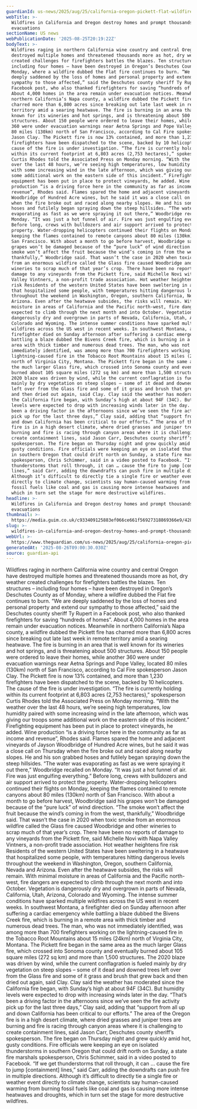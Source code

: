 ```yaml
---
guardianId: us-news/2025/aug/25/california-oregon-pickett-flat-wildfires
webTitle: >-
  Wildfires in California and Oregon destroy homes and prompt thousands of
  evacuations
sectionName: US news
webPublicationDate: '2025-08-25T20:19:22Z'
bodyText: >-
  Wildfires raging in northern California wine country and central Oregon have
  destroyed multiple homes and threatened thousands more as hot, dry weather
  created challenges for firefighters battles the blazes. Ten structures –
  including four homes – have been destroyed in Oregon’s Deschutes County as of
  Monday, where a wildfire dubbed the Flat fire continues to burn. “We are
  deeply saddened by the loss of homes and personal property and extend our
  sympathy to those affected,” said the Deschutes county sheriff Ty Rupert in a
  Facebook post, who also thanked firefighters for saving “hundreds of homes”.
  About 4,000 homes in the area remain under evacuation notices. Meanwhile in
  northern California’s Napa county, a wildfire dubbed the Pickett fire has
  charred more than 6,800 acres since breaking out late last week in remote
  territory amid a searing heatwave. The fire is burning in an area that is well
  known for its wineries and hot springs, and is threatening about 500
  structures. About 150 people were ordered to leave their homes, while another
  360 were under evacuation warnings near Aetna Springs and Pope Valley, located
  80 miles (130km) north of San Francisco, according to Cal Fire spokesperson
  Jason Clay. The Pickett fire is now 13% contained, and more than 1,230
  firefighters have been dispatched to the scene, backed by 10 helicopters. The
  cause of the fire is under investigation. “The fire is currently holding
  within its current footprint at 6,803 acres (2,753 hectares),” spokesperson
  Curtis Rhodes told the Associated Press on Monday morning. “With the weather
  over the last 48 hours, we’re seeing high temperatures, low humidity paired
  with some increasing wind in the late afternoon, which was giving our troops
  some additional work on the eastern side of this incident.” Firefighting
  equipment has been put in place to protect vineyards, he added. Wine
  production “is a driving force here in the community as far as income and
  revenue”, Rhodes said. Flames spared the home and adjacent vineyards of Jayson
  Woodbridge of Hundred Acre wines, but he said it was a close call on Thursday
  when the fire broke out and raced along nearby slopes. He and his son grabbed
  hoses and futilely began spraying down the steep hillsides. “The water was
  evaporating as fast as we were spraying it out there,” Woodbridge recalled on
  Monday. “It was just a hot funnel of air. Fire was just engulfing everything.”
  Before long, crews with bulldozers and air support arrived to protect the
  property. Water-dropping helicopters continued their flights on Monday,
  keeping the flames contained to remote canyons about 80 miles (130km) north of
  San Francisco. With about a month to go before harvest, Woodbridge said his
  grapes won’t be damaged because of the “pure luck” of wind direction. “The
  smoke won’t affect the fruit because the wind’s coming in from the west,
  thankfully,” Woodbridge said. That wasn’t the case in 2020 when toxic smoke
  from an enormous wildfire called the Glass fire caused Woodbridge and other
  wineries to scrap much of that year’s crop. There have been no reports of
  damage to any vineyards from the Pickett fire, said Michelle Novi with Napa
  Valley Vintners, a non-profit trade association. Hot weather heightens fire
  risk Residents of the western United States have been sweltering in a heatwave
  that hospitalized some people, with temperatures hitting dangerous levels
  throughout the weekend in Washington, Oregon, southern California, Nevada and
  Arizona. Even after the heatwave subsides, the risks will remain. With minimal
  moisture in areas of California and the Pacific north-west, fire dangers are
  expected to climb through the next month and into October. Vegetation is
  dangerously dry and overgrown in parts of Nevada, California, Utah, Arizona,
  Colorado and Wyoming. The intense summer conditions have sparked multiple
  wildfires across the US west in recent weeks. In southwest Montana, a
  firefighter died on Sunday afternoon after suffering a cardiac emergency while
  battling a blaze dubbed the Bivens Creek fire, which is burning in a remote
  area with thick timber and numerous dead trees. The man, who was not
  immediately identified, was among more than 700 firefighters working on the
  lightning-caused fire in the Tobacco Root Mountains about 15 miles (24km)
  north of Virginia City, Montana. The Pickett fire began in the same area as
  the much larger Glass fire, which crossed into Sonoma county and eventually
  burned about 105 square miles (272 sq km) and more than 1,500 structures. The
  2020 blaze was driven by wind, while the current conflagration is fueled
  mainly by dry vegetation on steep slopes – some of it dead and downed trees
  left over from the Glass fire and some of it grass and brush that grew back
  and then dried out again, said Clay. Clay said the weather has moderated since
  the California fire began, with Sunday’s high at about 94F (34C). But humidity
  levels were expected to drop with increasing winds later in the day. “That’s
  been a driving factor in the afternoons since we’ve seen the fire activity
  pick up for the last three days,” Clay said, adding that “support from all up
  and down California has been critical to our efforts.” The area of the Oregon
  fire is in a high desert climate, where dried grasses and juniper trees are
  burning and fire is racing through canyon areas where it is challenging to
  create containment lines, said Jason Carr, Deschutes county sheriff’s
  spokesperson. The fire began on Thursday night and grew quickly amid hot,
  gusty conditions. Fire officials were keeping an eye on isolated thunderstorms
  in southern Oregon that could drift north on Sunday, a state fire marshals
  spokesperson, Chris Schimmer, said in a video posted to Facebook. “If we get
  thunderstorms that roll through, it can … cause the fire to jump [containment]
  lines,” said Carr, adding the downdrafts can push fire in multiple directions.
  Although it’s difficult to directly tie a single fire or weather event
  directly to climate change, scientists say human-caused warming from burning
  fossil fuels like coal and gas is causing more intense heatwaves and droughts,
  which in turn set the stage for more destructive wildfires.
headline: >-
  Wildfires in California and Oregon destroy homes and prompt thousands of
  evacuations
thumbnail: >-
  https://media.guim.co.uk/c933409125883ef066ce661f56927318869366e9/428_0_4276_3421/500.jpg
slug: >-
  wildfires-in-california-and-oregon-destroy-homes-and-prompt-thousands-of-evacuations
webUrl: >-
  https://www.theguardian.com/us-news/2025/aug/25/california-oregon-pickett-flat-wildfires
generatedAt: '2025-08-26T09:00:30.030Z'
source: guardian-api
---
```

Wildfires raging in northern California wine country and central Oregon have destroyed multiple homes and threatened thousands more as hot, dry weather created challenges for firefighters battles the blazes. Ten structures – including four homes – have been destroyed in Oregon’s Deschutes County as of Monday, where a wildfire dubbed the Flat fire continues to burn. “We are deeply saddened by the loss of homes and personal property and extend our sympathy to those affected,” said the Deschutes county sheriff Ty Rupert in a Facebook post, who also thanked firefighters for saving “hundreds of homes”. About 4,000 homes in the area remain under evacuation notices. Meanwhile in northern California’s Napa county, a wildfire dubbed the Pickett fire has charred more than 6,800 acres since breaking out late last week in remote territory amid a searing heatwave. The fire is burning in an area that is well known for its wineries and hot springs, and is threatening about 500 structures. About 150 people were ordered to leave their homes, while another 360 were under evacuation warnings near Aetna Springs and Pope Valley, located 80 miles (130km) north of San Francisco, according to Cal Fire spokesperson Jason Clay. The Pickett fire is now 13% contained, and more than 1,230 firefighters have been dispatched to the scene, backed by 10 helicopters. The cause of the fire is under investigation. “The fire is currently holding within its current footprint at 6,803 acres (2,753 hectares),” spokesperson Curtis Rhodes told the Associated Press on Monday morning. “With the weather over the last 48 hours, we’re seeing high temperatures, low humidity paired with some increasing wind in the late afternoon, which was giving our troops some additional work on the eastern side of this incident.” Firefighting equipment has been put in place to protect vineyards, he added. Wine production “is a driving force here in the community as far as income and revenue”, Rhodes said. Flames spared the home and adjacent vineyards of Jayson Woodbridge of Hundred Acre wines, but he said it was a close call on Thursday when the fire broke out and raced along nearby slopes. He and his son grabbed hoses and futilely began spraying down the steep hillsides. “The water was evaporating as fast as we were spraying it out there,” Woodbridge recalled on Monday. “It was just a hot funnel of air. Fire was just engulfing everything.” Before long, crews with bulldozers and air support arrived to protect the property. Water-dropping helicopters continued their flights on Monday, keeping the flames contained to remote canyons about 80 miles (130km) north of San Francisco. With about a month to go before harvest, Woodbridge said his grapes won’t be damaged because of the “pure luck” of wind direction. “The smoke won’t affect the fruit because the wind’s coming in from the west, thankfully,” Woodbridge said. That wasn’t the case in 2020 when toxic smoke from an enormous wildfire called the Glass fire caused Woodbridge and other wineries to scrap much of that year’s crop. There have been no reports of damage to any vineyards from the Pickett fire, said Michelle Novi with Napa Valley Vintners, a non-profit trade association. Hot weather heightens fire risk Residents of the western United States have been sweltering in a heatwave that hospitalized some people, with temperatures hitting dangerous levels throughout the weekend in Washington, Oregon, southern California, Nevada and Arizona. Even after the heatwave subsides, the risks will remain. With minimal moisture in areas of California and the Pacific north-west, fire dangers are expected to climb through the next month and into October. Vegetation is dangerously dry and overgrown in parts of Nevada, California, Utah, Arizona, Colorado and Wyoming. The intense summer conditions have sparked multiple wildfires across the US west in recent weeks. In southwest Montana, a firefighter died on Sunday afternoon after suffering a cardiac emergency while battling a blaze dubbed the Bivens Creek fire, which is burning in a remote area with thick timber and numerous dead trees. The man, who was not immediately identified, was among more than 700 firefighters working on the lightning-caused fire in the Tobacco Root Mountains about 15 miles (24km) north of Virginia City, Montana. The Pickett fire began in the same area as the much larger Glass fire, which crossed into Sonoma county and eventually burned about 105 square miles (272 sq km) and more than 1,500 structures. The 2020 blaze was driven by wind, while the current conflagration is fueled mainly by dry vegetation on steep slopes – some of it dead and downed trees left over from the Glass fire and some of it grass and brush that grew back and then dried out again, said Clay. Clay said the weather has moderated since the California fire began, with Sunday’s high at about 94F (34C). But humidity levels were expected to drop with increasing winds later in the day. “That’s been a driving factor in the afternoons since we’ve seen the fire activity pick up for the last three days,” Clay said, adding that “support from all up and down California has been critical to our efforts.” The area of the Oregon fire is in a high desert climate, where dried grasses and juniper trees are burning and fire is racing through canyon areas where it is challenging to create containment lines, said Jason Carr, Deschutes county sheriff’s spokesperson. The fire began on Thursday night and grew quickly amid hot, gusty conditions. Fire officials were keeping an eye on isolated thunderstorms in southern Oregon that could drift north on Sunday, a state fire marshals spokesperson, Chris Schimmer, said in a video posted to Facebook. “If we get thunderstorms that roll through, it can … cause the fire to jump [containment] lines,” said Carr, adding the downdrafts can push fire in multiple directions. Although it’s difficult to directly tie a single fire or weather event directly to climate change, scientists say human-caused warming from burning fossil fuels like coal and gas is causing more intense heatwaves and droughts, which in turn set the stage for more destructive wildfires.
